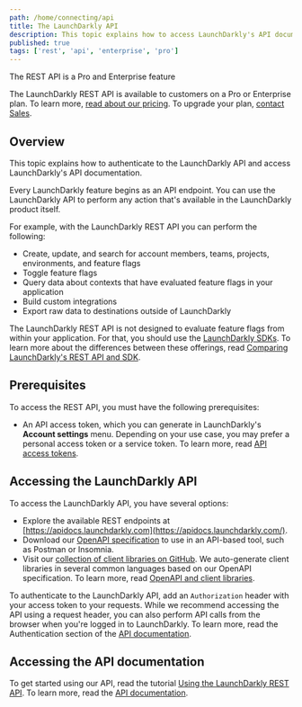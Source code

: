 ```yaml
---
path: /home/connecting/api
title: The LaunchDarkly API
description: This topic explains how to access LaunchDarkly's API documentation.
published: true
tags: ['rest', 'api', 'enterprise', 'pro']
---
```


<Callout intent="primary">
<CalloutTitle>The REST API is a Pro and Enterprise feature</CalloutTitle>
<CalloutDescription>

The LaunchDarkly REST API is available to customers on a Pro or Enterprise plan. To learn more, [read about our pricing](https://launchdarkly.com/pricing/). To upgrade your plan, [contact Sales](https://launchdarkly.com/contact-sales/).

</CalloutDescription>
</Callout>

## Overview

This topic explains how to authenticate to the LaunchDarkly API and access LaunchDarkly's API documentation.

Every LaunchDarkly feature begins as an API endpoint. You can use the LaunchDarkly API to perform any action that's available in the LaunchDarkly product itself.

For example, with the LaunchDarkly REST API you can perform the following:

* Create, update, and search for account members, teams, projects, environments, and feature flags
* Toggle feature flags
* Query data about contexts that have evaluated feature flags in your application
* Build custom integrations
* Export raw data to destinations outside of LaunchDarkly

The LaunchDarkly REST API is not designed to evaluate feature flags from within your application. For that, you should use the [LaunchDarkly SDKs](/sdk). To learn more about the differences between these offerings, read [Comparing LaunchDarkly's REST API and SDK](/guide/api/comparing-sdk-rest-api).

## Prerequisites

To access the REST API, you must have the following prerequisites:

* An API access token, which you can generate in LaunchDarkly's **Account settings** menu. Depending on your use case, you may prefer a personal access token or a service token. To learn more, read [API access tokens](/home/account-security/api-access-tokens).

## Accessing the LaunchDarkly API

To access the LaunchDarkly API, you have several options:

* Explore the available REST endpoints at [https://apidocs.launchdarkly.com](https://apidocs.launchdarkly.com/).
* Download our [OpenAPI specification](https://app.launchdarkly.com/api/v2/openapi.json) to use in an API-based tool, such as Postman or Insomnia.
* Visit our [collection of client libraries on GitHub](https://github.com/search?q=topic%3Alaunchdarkly-api+org%3Alaunchdarkly&type=Repositories). We auto-generate client libraries in several common languages based on our OpenAPI specification. To learn more, read [OpenAPI and client libraries](https://apidocs.launchdarkly.com/#section/Overview/OpenAPI-(Swagger)-and-client-libraries).

To authenticate to the LaunchDarkly API, add an `Authorization` header with your access token to your requests. While we recommend accessing the API using a request header, you can also perform API calls from the browser when you're logged in to LaunchDarkly. To learn more, read the Authentication section of the [API documentation](https://apidocs.launchdarkly.com/#section/Authentication).

## Accessing the API documentation

To get started using our API, read the tutorial [Using the LaunchDarkly REST API](/guides/api/rest-api). To learn more, read the [API documentation](https://apidocs.launchdarkly.com/).
